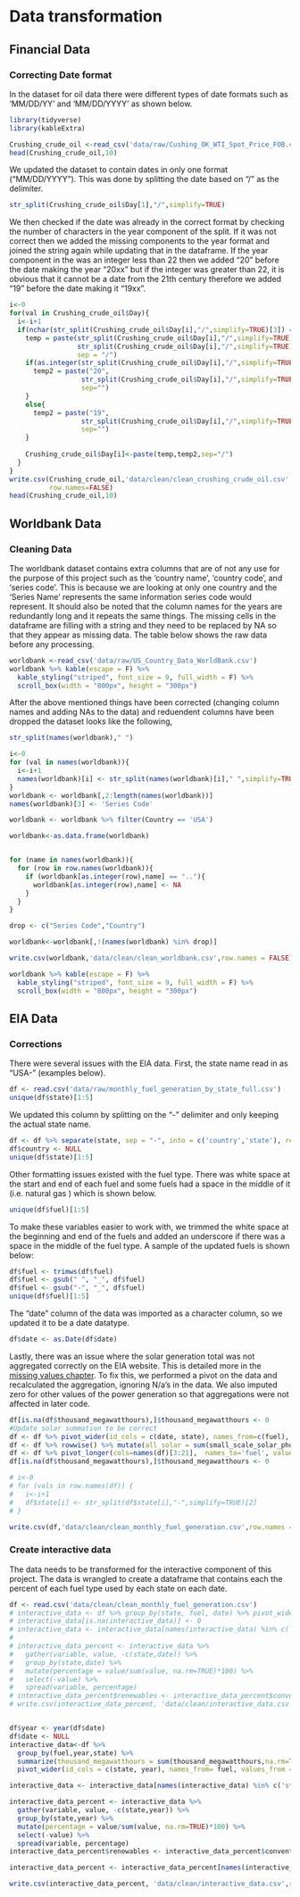 # Data transformation

## Financial Data
### Correcting Date format
In the dataset for oil data there were different types of date formats such as 'MM/DD/YY' and 'MM/DD/YYYY' as shown below.
```r
library(tidyverse)
library(kableExtra)

Crushing_crude_oil <-read_csv('data/raw/Cushing_OK_WTI_Spot_Price_FOB.csv')
head(Crushing_crude_oil,10)
```

We updated the dataset to contain dates in only one format ("MM/DD/YYYY"). This was done by splitting the date based on "/" as the delimiter. 
```r
str_split(Crushing_crude_oil$Day[1],"/",simplify=TRUE)
```
We then checked if the date was already in the correct format by checking the number of characters in the year component of the split. If it was not correct then we added the missing components to the year format and joined the string again while updating that in the dataframe. If the year component in the was an integer less than 22 then we added "20" before the date making the year "20xx" but if the integer was greater than 22, it is obvious that it cannot be a date from the 21th century therefore we added "19" before the date making it "19xx".

```r

i<-0
for(val in Crushing_crude_oil$Day){
  i<-i+1
  if(nchar(str_split(Crushing_crude_oil$Day[i],"/",simplify=TRUE)[3]) == 2){
    temp = paste(str_split(Crushing_crude_oil$Day[i],"/",simplify=TRUE)[1],
                 str_split(Crushing_crude_oil$Day[i],"/",simplify=TRUE)[2],
                 sep = "/")
    if(as.integer(str_split(Crushing_crude_oil$Day[i],"/",simplify=TRUE)[3])<22)     {
      temp2 = paste("20",
                  str_split(Crushing_crude_oil$Day[i],"/",simplify=TRUE)[3],
                  sep="")
    }
    else{
      temp2 = paste("19",
                  str_split(Crushing_crude_oil$Day[i],"/",simplify=TRUE)[3],
                  sep="")
    }
    
    Crushing_crude_oil$Day[i]<-paste(temp,temp2,sep="/")
  }
}
write.csv(Crushing_crude_oil,'data/clean/clean_crushing_crude_oil.csv',
          row.names=FALSE)
head(Crushing_crude_oil,10)
```


## Worldbank Data
### Cleaning Data 
The worldbank dataset contains extra columns that are of not any use for the purpose of this project such as the 'country name', 'country code', and 'series code'. This is because we are looking at only one country and the 'Series Name' represents the same information series code would represent. It should also be noted that the column names for the years are redundantly long and it repeats the same things. The missing cells in the dataframe are filling with a string and they need to be replaced by NA so that they appear as missing data. The table below shows the raw data before any processing.
```r
worldbank <-read_csv('data/raw/US_Country_Data_WorldBank.csv') 
worldbank %>% kable(escape = F) %>% 
  kable_styling("striped", font_size = 9, full_width = F) %>% 
  scroll_box(width = "800px", height = "300px")
```
After the above mentioned things have been corrected (changing column names and adding NAs to the data) and reduendent columns have been dropped the dataset looks like the following,


```r

str_split(names(worldbank)," ")

i<-0
for (val in names(worldbank)){
  i<-i+1
  names(worldbank)[i] <- str_split(names(worldbank)[i]," ",simplify=TRUE)[1]
}
worldbank <- worldbank[,2:length(names(worldbank))]
names(worldbank)[3] <- 'Series Code'

worldbank <- worldbank %>% filter(Country == 'USA')

worldbank<-as.data.frame(worldbank)


for (name in names(worldbank)){
  for (row in row.names(worldbank)){
    if (worldbank[as.integer(row),name] == ".."){
      worldbank[as.integer(row),name] <- NA
    }
  }
}

drop <- c("Series Code","Country")

worldbank<-worldbank[,!(names(worldbank) %in% drop)]

write.csv(worldbank,'data/clean/clean_worldbank.csv',row.names = FALSE)

worldbank %>% kable(escape = F) %>% 
  kable_styling("striped", font_size = 9, full_width = F) %>% 
  scroll_box(width = "800px", height = "300px")
```

## EIA Data
### Corrections
There were several issues with the EIA data. First, the state name read in as "USA-<state>" (examples below).

```r
df <- read.csv('data/raw/monthly_fuel_generation_by_state_full.csv')
unique(df$state)[1:5]

```

We updated this column by splitting on the "-" delimiter and only keeping the actual state name. 

```r
df <- df %>% separate(state, sep = "-", into = c('country','state'), remove = TRUE)
df$country <- NULL
unique(df$state)[1:5]
```

Other formatting issues existed with the fuel type. There was white space at the start and end of each fuel and some fuels had a space in the middle of it (i.e. natural gas ) which is shown below. 

```r
unique(df$fuel)[1:5]
```

To make these variables easier to work with, we trimmed the white space at the beginning and end of the fuels and added an underscore if there was a space in the middle of the fuel type. A sample of the updated fuels is shown below:

```r
df$fuel <- trimws(df$fuel) 
df$fuel <- gsub(" ", "_", df$fuel)
df$fuel <- gsub("-", "_", df$fuel)
unique(df$fuel)[1:5]
```

The "date" column of the data was imported as a character column, so we updated it to be a date datatype.

```r
df$date <- as.Date(df$date)
```

Lastly, there was an issue where the solar generation total was not aggregated correctly on the EIA website. This is detailed more in the [missing values chapter](https://edav-ccfall21-final-project-team-7.github.io/USCleanEnergyAnalysis/missing-values.html). To fix this, we performed a pivot on the data and recalculated the aggregation, ignoring N/a's in the data. We also imputed zero for other values of the power generation so that aggregations were not affected in later code. 

```r
df[is.na(df$thousand_megawatthours),]$thousand_megawatthours <- 0
#Update solar summation to be correct
df <- df %>% pivot_wider(id_cols = c(date, state), names_from=c(fuel), values_from = thousand_megawatthours)
df <- df %>% rowwise() %>% mutate(all_solar = sum(small_scale_solar_photovoltaic, all_utility_scale_solar, na.rm = TRUE))
df <- df %>% pivot_longer(cols=names(df)[3:21],  names_to='fuel', values_to='thousand_megawatthours')
df[is.na(df$thousand_megawatthours),]$thousand_megawatthours <- 0

# i<-0
# for (vals in row.names(df)) {
#   i<-i+1
#   df$state[i] <- str_split(df$state[i],"-",simplify=TRUE)[2]
# }

write.csv(df,'data/clean/clean_monthly_fuel_generation.csv',row.names = FALSE)
```

### Create interactive data

The data needs to be transformed for the interactive component of this project. The data is wrangled to create a dataframe that contains each the percent of each fuel type used by each state on each date. 

```r
df <- read.csv('data/clean/clean_monthly_fuel_generation.csv')
# interactive_data <- df %>% group_by(state, fuel, date) %>% pivot_wider(id_cols = c(state, date), names_from= fuel, values_from = thousand_megawatthours)
# interactive_data[is.na(interactive_data)] <- 0
# interactive_data <- interactive_data[names(interactive_data) %in% c('state', 'date', 'coal', 'petroleum_liquids','petroleum_coke','natural_gas', 'other_gases', 'nuclear', 'conventional_hydroelectric', 'other', 'other_renewables_(total)')]
# 
# interactive_data_percent <- interactive_data %>%
#   gather(variable, value, -c(state,date)) %>%
#   group_by(state,date) %>%
#   mutate(percentage = value/sum(value, na.rm=TRUE)*100) %>%
#   select(-value) %>%
#   spread(variable, percentage)
# interactive_data_percent$renewables <- interactive_data_percent$conventional_hydroelectric + interactive_data_percent$`other_renewables_(total)`
# write.csv(interactive_data_percent, 'data/clean/interactive_data.csv',row.names = FALSE)


df$year <- year(df$date)
df$date <- NULL
interactive_data<-df %>%
  group_by(fuel,year,state) %>%
  summarize(thousand_megawatthours = sum(thousand_megawatthours,na.rm=TRUE)) %>% 
  pivot_wider(id_cols = c(state, year), names_from= fuel, values_from = thousand_megawatthours)

interactive_data <- interactive_data[names(interactive_data) %in% c('state', 'year', 'coal', 'petroleum_liquids','petroleum_coke','natural_gas', 'other_gases', 'nuclear', 'conventional_hydroelectric', 'other', 'other_renewables_(total)')]

interactive_data_percent <- interactive_data %>%
  gather(variable, value, -c(state,year)) %>%
  group_by(state,year) %>%
  mutate(percentage = value/sum(value, na.rm=TRUE)*100) %>%
  select(-value) %>%
  spread(variable, percentage)
interactive_data_percent$renewables <- interactive_data_percent$conventional_hydroelectric + interactive_data_percent$`other_renewables_(total)`

interactive_data_percent <- interactive_data_percent[names(interactive_data_percent) %in% c('state','year','renewables')]

write.csv(interactive_data_percent, 'data/clean/interactive_data.csv',row.names = FALSE)
```

